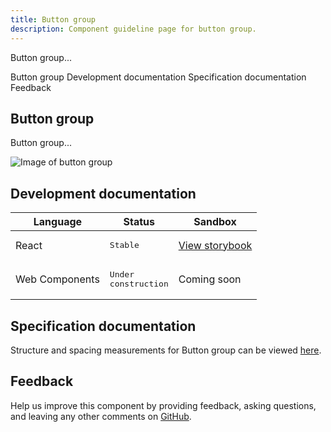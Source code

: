```yaml
---
title: Button group
description: Component guideline page for button group.
---
```


<PageDescription>

Button group...

</PageDescription>

<AnchorLinks>

<AnchorLink>Button group</AnchorLink>
<AnchorLink>Development documentation</AnchorLink>
<AnchorLink>Specification documentation</AnchorLink>
<AnchorLink>Feedback</AnchorLink>

</AnchorLinks>

## Button group
Button group...

![Image of button group](../../images/component/buttongroup/)


## Development documentation

| Language      | Status        | Sandbox                                                                              |
| ------------- | -----------   | ------------------------------------------------------------------------             |
| React         | <div><span class="bx--tag bx--tag--green"><pre>Stable</pre></span></div>        | [View storybook](https://ibmdotcom-react.mybluemix.net/?path=/story/components-buttongroup--default)     |
| Web Components       | <div><span class="bx--tag bx--tag--cool-gray"><pre>Under construction</pre></span></div>  | Coming soon |

## Specification documentation

Structure and spacing measurements for Button group can be viewed [here]().

## Feedback

Help us improve this component by providing feedback, asking questions, and leaving any other comments on [GitHub]().
